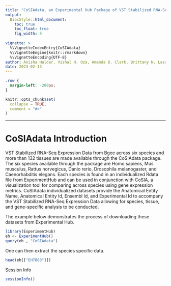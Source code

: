 ```yaml
---
title: "CoSIAdata, an Experimental Hub Package of VST Stabilized RNA-Seq Data that accompanies the CoSIA Package"
output: 
  BiocStyle::html_document:
    toc: true
    toc_float: true
    fig_width: 5
    
vignette: >
  %\VignetteIndexEntry{CoSIAdata}
  %\VignetteEngine{knitr::rmarkdown}
  %\VignetteEncoding{UTF-8}
author: Anisha Haldar, Vishal H. Oza, Amanda D. Clark, Brittany N. Lasseigne
date: 2023-02-13
---
```


```css
.row {
  margin-left: -200px;
}
```


```r
knitr::opts_chunk$set(
  collapse = TRUE,
  comment = "#>"
)
```


**** 
# CoSIAdata Introduction

VST Stabilized RNA-Seq Expression Data from Bgee across six species and more than 132 tissues are made available through the CoSIAdata package. The six species available through the package are Homo sapiens, Mus musculus, Rattus norvegicus, Danio rerio, Drosophila melanogaster, and Caenorhabditis elegans. Each species is found in an individualized Rdata file from ExperimentHub and can be used in conjunction with CoSIA, a visualization tool for comparing across species using gene expression metrics. CoSIAdata individualized datasets provide the Anatomical Entity Name, Anatomical Entity Id, Ensembl Id, and Experimental Id to accompany the VST Stabilized RNA-Seq Expression Data allowing for species, tissue, and gene-specific analysis to be conducted. 

The example below demonstrates the process of downloading these datasets from Experimental Hub.

```r
library(ExperimentHub)
eh <- ExperimentHub()
query(eh , "CoSIAdata")
```

One can then extract the species specific data.
```r
head(eh[["EH7863"]])
```

Session Info
```r
sessionInfo()
```

